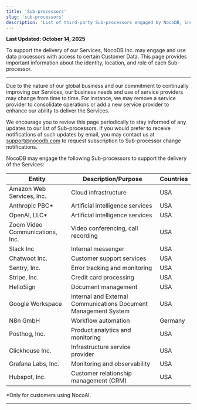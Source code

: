 ```yaml
---
title: 'Sub-processors'
slug: 'sub-processors'
description: 'List of third-party Sub-processors engaged by NocoDB, including their roles and locations, to support service delivery and data processing.'
---
```


**Last Updated: October 14, 2025**

To support the delivery of our Services, NocoDB Inc. may engage and use data processors with access to certain Customer Data. This page provides important information about the identity, location, and role of each Sub-processor.

---

Due to the nature of our global business and our commitment to continually improving our Services, our business needs and use of service providers may change from time to time. For instance, we may remove a service provider to consolidate operations or add a new service provider to enhance our ability to deliver the Services.

We encourage you to review this page periodically to stay informed of any updates to our list of Sub-processors. If you would prefer to receive notifications of such updates by email, you may contact us at support@nocodb.com to request subscription to Sub-processor change notifications.

NocoDB may engage the following Sub-processors to support the delivery of the Services:

| Entity                          | Description/Purpose                                             | Countries |
|---------------------------------|-----------------------------------------------------------------|-----------|
| Amazon Web Services, Inc.       | Cloud infrastructure                                            | USA       |
| Anthropic PBC*                  | Artificial intelligence services                                | USA       |
| OpenAI, LLC*                    | Artificial intelligence services                                | USA       |
| Zoom Video Communications, Inc. | Video conferencing, call recording                              | USA       |
| Slack Inc                       | Internal messenger                                              | USA       |
| Chatwoot Inc.                   | Customer support services                                       | USA       |
| Sentry, Inc.                    | Error tracking and monitoring                                   | USA       |
| Stripe, Inc.                    | Credit card processing                                          | USA       |
| HelloSign                       | Document management                                             | USA       |
| Google Workspace                | Internal and External Communications Document Management System | USA       |
| N8n GmbH                        | Workflow automation                                             | Germany   |
| Posthog, Inc.                   | Product analytics and monitoring                                | USA       |
| Clickhouse Inc.                 | Infrastructure service provider                                 | USA       |
| Grafana Labs, Inc.              | Monitoring and observability                                    | USA       |
| Hubspot, Inc.                   | Customer relationship management (CRM)                          | USA       |

*Only for customers using NocoAI.

---
